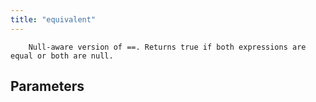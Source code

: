 ```yaml
---
title: "equivalent"
---
```


        Null-aware version of ==. Returns true if both expressions are equal or both are null.
        

## Parameters
<ParamField body="other" type="Value" required="true" >
</ParamField>
